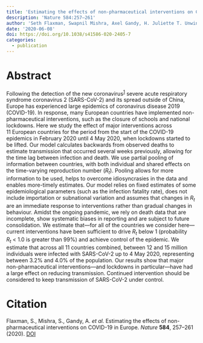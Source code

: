 ```yaml
---
title: 'Estimating the effects of non-pharmaceutical interventions on COVID-19 in Europe'
description: 'Nature 584:257–261'
author: 'Seth Flaxman, Swapnil Mishra, Axel Gandy, H. Juliette T. Unwin, Thomas A. Mellan, Helen Coupland, Charles Whittaker, Harrison Zhu, Tresnia Berah, Jeffrey W. Eaton, Mélodie Monod, Imperial College COVID-19 Response Team, Azra C. Ghani, Christl A. Donnelly, Steven Riley, Michaela A. C. Vollmer, Neil M. Ferguson, Lucy C. Okell, Samir Bhatt'
date: '2020-06-08'
doi: https://doi.org/10.1038/s41586-020-2405-7
categories: 
  - publication
---
```


# Abstract

Following the detection of the new coronavirus^[1](https://www.nature.com/articles/s41586-020-2405-7#ref-CR1 "Li, R. et al. Substantial undocumented infection facilitates the rapid dissemination of novel coronavirus (SARS-CoV-2). Science 368, 489–493 (2020).")^ severe acute respiratory syndrome coronavirus 2 (SARS-CoV-2) and its spread outside of China, Europe has experienced large epidemics of coronavirus disease 2019 (COVID-19). In response, many European countries have implemented non-pharmaceutical interventions, such as the closure of schools and national lockdowns. Here we study the effect of major interventions across 11 European countries for the period from the start of the COVID-19 epidemics in February 2020 until 4 May 2020, when lockdowns started to be lifted. Our model calculates backwards from observed deaths to estimate transmission that occurred several weeks previously, allowing for the time lag between infection and death. We use partial pooling of information between countries, with both individual and shared effects on the time-varying reproduction number (*R~t~*). Pooling allows for more information to be used, helps to overcome idiosyncrasies in the data and enables more-timely estimates. Our model relies on fixed estimates of some epidemiological parameters (such as the infection fatality rate), does not include importation or subnational variation and assumes that changes in *R~t~* are an immediate response to interventions rather than gradual changes in behaviour. Amidst the ongoing pandemic, we rely on death data that are incomplete, show systematic biases in reporting and are subject to future consolidation. We estimate that—for all of the countries we consider here—current interventions have been sufficient to drive *R~t~* below 1 (probability *R~t~* \< 1.0 is greater than 99%) and achieve control of the epidemic. We estimate that across all 11 countries combined, between 12 and 15 million individuals were infected with SARS-CoV-2 up to 4 May 2020, representing between 3.2% and 4.0% of the population. Our results show that major non-pharmaceutical interventions—and lockdowns in particular—have had a large effect on reducing transmission. Continued intervention should be considered to keep transmission of SARS-CoV-2 under control.

# Citation

Flaxman, S., Mishra, S., Gandy, A. *et al.* Estimating the effects of non-pharmaceutical interventions on COVID-19 in Europe. *Nature* **584**, 257–261 (2020). [DOI](https://doi.org/10.1038/s41586-020-2405-7)
